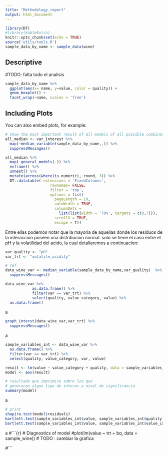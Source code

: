 ```yaml
---
title: "Methodology_report"
output: html_document
---
```


```r
library(DT)
#library(kableExtra)
knitr::opts_chunk$set(echo = TRUE)
source('utils/tools.R')
sample_data_by_name <- sample_data(wine) 

```

## Descriptive

#TODO: falta todo el analisis

```r
sample_data_by_name %>%
  ggplot(aes(x= name, y=value, color = quality)) +
  geom_boxplot() +
  facet_wrap(~name, scales = 'free')
```

## Including Plots

You can also embed plots, for example:

```r
# show the most important result of all models of all possible combination
all_median <- var_interest %>% 
  map(~median_variable(sample_data_by_name,.)) %>%
  suppressMessages()

all_median %>%
  map(~general_models(.)) %>%
  enframe() %>%
  unnest() %>%
  mutate(across(where(is.numeric), round, 3)) %>%
  DT::datatable( extensions = 'FixedColumns',
                    rownames= FALSE,
                    filter = 'top',
                    options = list(
                      pageLength = 10,
                      autoWidth = TRUE,
                      columnDefs = 
                        list(list(width = '70%', targets = c(0,7))),
                      scrollX = TRUE,
                      escape = T))
```

Entre ellas podemos notar que la mayoria de aquellas donde los residuos de la interaccion poseen una distribucion normal.
solo se tiene el caso entre el pH y la volatilidad del acido, la cual detallaremos a continuacion:

```r
var_quality <- "pH"
var_trt <- "volatile_acidity"

# ref
data_wine_var <- median_variable(sample_data_by_name,var_quality)  %>%
  suppressMessages()

data_wine_var %>%
            as.data.frame() %>%
            filter(var == var_trt) %>%
            select(quality, value_category, value) %>%
  as.data.frame()
```

a
```r
graph_interst(data_wine_var,var_trt) %>%
  suppressMessages()
```

a
```r
sample_variables_int <- data_wine_var %>%
  as.data.frame() %>%
  filter(var == var_trt) %>%
  select(quality, value_category, var, value) 

result <- lm(value ~ value_category + quality, data = sample_variables_int)
model <- aov(result)

# resultado que imprimire sobre los que
# generaron algun tipo de interes a nivel de significancia
summary(model)
```
a
```r
# print
shapiro.test(model$residuals)
bartlett.test(sample_variables_int$value, sample_variables_int$quality)
bartlett.test(sample_variables_int$value, sample_variables_int$value_category)
```
a
#```{r}
# Diagnostics of model
#plot(lm(value ~ trt + bq, data = sample_wine))
# TODO : cambiar la grafica

#```